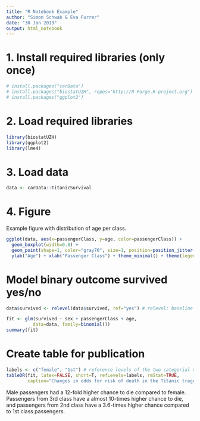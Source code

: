 ```yaml
---
title: "R Notebook Example"
author: "Simon Schwab & Eva Furrer"
date: "30 Jan 2019"
output: html_notebook
---
```


# 1. Install required libraries (only once)
```r
# install.packages("carData")
# install.packages("biostatUZH", repos="http://R-Forge.R-project.org")
# install.packages("ggplot2")
```

# 2. Load required libraries
```r
library(biostatUZH)
library(ggplot2)
library(lme4)
```

# 3. Load data
```r
data <- carData::TitanicSurvival
```

# 4. Figure
Example figure with distribution of age per class.
```r
ggplot(data, aes(x=passengerClass, y=age, color=passengerClass)) + 
  geom_boxplot(width=0.8) +
  geom_point(shape=1, color="gray70", size=1, position=position_jitter(width=0.3, height=0.01)) +
  ylab("Age") + xlab("Passenger Class") + theme_minimal() + theme(legend.position="none") 
```


# Model binary outcome survived yes/no
```r
data$survived <- relevel(data$survived, ref="yes") # relevel: baseline is survived: yes

fit <- glm(survived ~ sex + passengerClass + age,
          data=data, family=binomial())
summary(fit)
```


# Create table for publication
```r
labels <- c("female", "1st") # reference levels of the two categorial variables
tableOR(fit, latex=FALSE, short=T, refLevels=labels, rmStat=TRUE,
        caption="Changes in odds for risk of death in the Titanic tragedy.")
```

Male passengers had a 12-fold higher chance to die compared to female. Passengers from 3rd class have a almost 10-times higher chance to die, and passengers from 2nd class have a 3.6-times higher chance compared to 1st class passengers.